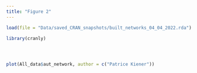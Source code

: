```yaml
---
title: "Figure 2"
---
```


```r
load(file = "Data/saved_CRAN_snapshots/built_networks_04_04_2022.rda")

library(cranly)




plot(All_data$aut_network, author = c("Patrice Kiener"))

```

